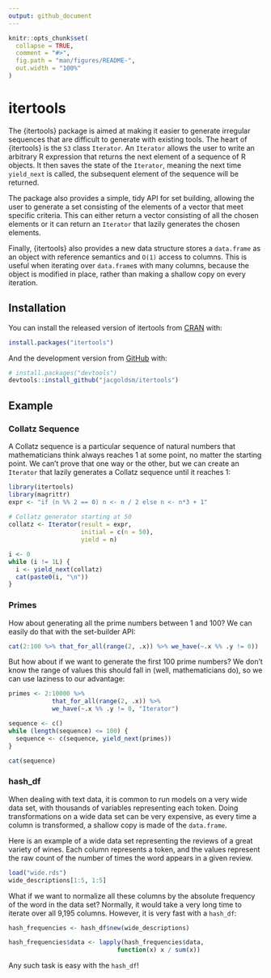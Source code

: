 ```yaml
---
output: github_document
---
```


<!-- README.md is generated from README.Rmd. Please edit that file -->

```r
knitr::opts_chunk$set(
  collapse = TRUE,
  comment = "#>",
  fig.path = "man/figures/README-",
  out.width = "100%"
)
```

# itertools

<!-- badges: start -->
<!-- badges: end -->

The {itertools} package is aimed at making it easier to generate irregular
sequences that are difficult to generate with existing tools. The heart
of {itertools} is the `S3` class `Iterator`. An `Iterator` allows the
user to write an arbitrary R expression that returns the next
element of a sequence of R objects. It then saves the state of the `Iterator`, meaning the next time `yield_next` is called, the subsequent element of the sequence will be returned.

The package also provides a simple, tidy API for set building, allowing the user to generate a set consisting of the elements of a vector that meet specific criteria. This can either return a vector consisting of all the chosen elements or it can return an `Iterator` that lazily generates the chosen elements.

Finally, {itertools} also provides a new data structure stores a `data.frame` as an object with reference semantics and `O(1)` access to columns. This is useful when iterating over `data.frame`s with many columns, because the object is modified in place, rather than making a shallow copy on every iteration.

## Installation

You can install the released version of itertools from [CRAN](https://CRAN.R-project.org) with:

``` r
install.packages("itertools")
```

And the development version from [GitHub](https://github.com/) with:

``` r
# install.packages("devtools")
devtools::install_github("jacgoldsm/itertools")
```
## Example
### Collatz Sequence

A Collatz sequence is a particular sequence of natural numbers that mathematicians think always reaches $1$ at some point, no matter the starting point. We can't prove that one way or the other, but we can create an `Iterator` that lazily generates a Collatz sequence until it reaches $1$:

```r
library(itertools)
library(magrittr)
expr <- "if (n %% 2 == 0) n <- n / 2 else n <- n*3 + 1"
  
# Collatz generator starting at 50
collatz <- Iterator(result = expr,
                    initial = c(n = 50),
                    yield = n)

i <- 0
while (i != 1L) {
  i <- yield_next(collatz)
  cat(paste0(i, "\n"))
}
```
### Primes
How about generating all the prime numbers between $1$ and $100$? We can easily do that with the set-builder API:
```r
cat(2:100 %>% that_for_all(range(2, .x)) %>% we_have(~.x %% .y != 0))
```
But how about if we want to generate the first $100$ prime numbers? We don't know the range of values this should fall in (well, mathematicians do), so we can use laziness to our advantage:
```r
primes <- 2:10000 %>%
            that_for_all(range(2, .x)) %>% 
            we_have(~.x %% .y != 0, "Iterator")

sequence <- c()
while (length(sequence) <= 100) {
  sequence <- c(sequence, yield_next(primes))
}

cat(sequence)
```
### hash_df
When dealing with text data, it is common to run models on a very wide data set, with thousands of variables representing each token. Doing transformations on a wide data set can be very expensive, as every time a column is transformed, a shallow copy is made of the `data.frame`.

Here is an example of a wide data set representing the reviews of a great variety of wines. Each column represents a token, and the values represent the raw count of the number of times the word appears in a given review.
```r
load("wide.rds")
wide_descriptions[1:5, 1:5]
```
What if we want to normalize all these columns by the absolute frequency of the word in the data set? Normally, it would take a very long time to iterate over all 9,195 columns. However, it is very fast with a `hash_df`:
```r
hash_frequencies <- hash_df$new(wide_descriptions)

hash_frequencies$data <- lapply(hash_frequencies$data,
                              function(x) x / sum(x))
```

Any such task is easy with the `hash_df`!

